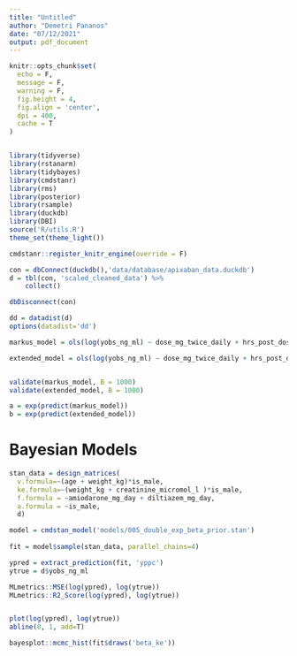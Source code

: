 ```yaml
---
title: "Untitled"
author: "Demetri Pananos"
date: "07/12/2021"
output: pdf_document
---
```



```r

knitr::opts_chunk$set(
  echo = F,
  message = F,
  warning = F,
  fig.height = 4,
  fig.align = 'center',
  dpi = 400,
  cache = T
)


library(tidyverse)
library(rstanarm)
library(tidybayes)
library(cmdstanr)
library(rms)
library(posterior)
library(rsample)
library(duckdb)
library(DBI)
source('R/utils.R')
theme_set(theme_light())

cmdstanr::register_knitr_engine(override = F)
```


```r
con = dbConnect(duckdb(),'data/database/apixaban_data.duckdb')
d = tbl(con, 'scaled_cleaned_data') %>% 
    collect()

dbDisconnect(con)
```


```r
dd = datadist(d)
options(datadist='dd')

markus_model = ols(log(yobs_ng_ml) ~ dose_mg_twice_daily + hrs_post_dose + is_male + age + weight_kg + creatinine_micromol_l + amiodarone_mg_day + diltiazem_mg_day, data = d, x=T, y=T)

extended_model = ols(log(yobs_ng_ml) ~ dose_mg_twice_daily + hrs_post_dose*(is_male + age + weight_kg + creatinine_micromol_l) + amiodarone_mg_day + diltiazem_mg_day, data = d, x=T, y=T)


validate(markus_model, B = 1000)
validate(extended_model, B = 1000)

a = exp(predict(markus_model))
b = exp(predict(extended_model))
```


# Bayesian Models

```r
stan_data = design_matrices(
  v.formula=~(age + weight_kg)*is_male, 
  ke.formula=~(weight_kg + creatinine_micromol_l )*is_male, 
  f.formula = ~amiodarone_mg_day + diltiazem_mg_day, 
  a.formula = ~is_male, 
  d)

model = cmdstan_model('models/005_double_exp_beta_prior.stan')
  
fit = model$sample(stan_data, parallel_chains=4)

ypred = extract_prediction(fit, 'yppc')
ytrue = d$yobs_ng_ml

MLmetrics::MSE(log(ypred), log(ytrue))
MLmetrics::R2_Score(log(ypred), log(ytrue))


plot(log(ypred), log(ytrue))
abline(0, 1, add=T)

bayesplot::mcmc_hist(fit$draws('beta_ke'))
```
